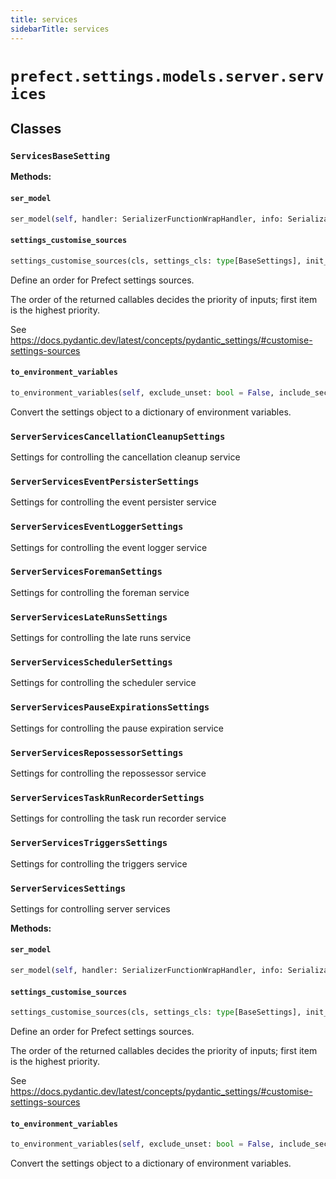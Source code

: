 ```yaml
---
title: services
sidebarTitle: services
---
```


# `prefect.settings.models.server.services`

## Classes

### `ServicesBaseSetting` <sup><a href="https://github.com/PrefectHQ/prefect/blob/main/src/prefect/settings/models/server/services.py#L10" target="_blank"><Icon icon="github" style="width: 14px; height: 14px;" /></a></sup>

**Methods:**

#### `ser_model` <sup><a href="https://github.com/PrefectHQ/prefect/blob/main/src/prefect/settings/base.py#L168" target="_blank"><Icon icon="github" style="width: 14px; height: 14px;" /></a></sup>

```python
ser_model(self, handler: SerializerFunctionWrapHandler, info: SerializationInfo) -> Any
```

#### `settings_customise_sources` <sup><a href="https://github.com/PrefectHQ/prefect/blob/main/src/prefect/settings/base.py#L34" target="_blank"><Icon icon="github" style="width: 14px; height: 14px;" /></a></sup>

```python
settings_customise_sources(cls, settings_cls: type[BaseSettings], init_settings: PydanticBaseSettingsSource, env_settings: PydanticBaseSettingsSource, dotenv_settings: PydanticBaseSettingsSource, file_secret_settings: PydanticBaseSettingsSource) -> tuple[PydanticBaseSettingsSource, ...]
```

Define an order for Prefect settings sources.

The order of the returned callables decides the priority of inputs; first item is the highest priority.

See https://docs.pydantic.dev/latest/concepts/pydantic_settings/#customise-settings-sources


#### `to_environment_variables` <sup><a href="https://github.com/PrefectHQ/prefect/blob/main/src/prefect/settings/base.py#L125" target="_blank"><Icon icon="github" style="width: 14px; height: 14px;" /></a></sup>

```python
to_environment_variables(self, exclude_unset: bool = False, include_secrets: bool = True, include_aliases: bool = False) -> dict[str, str]
```

Convert the settings object to a dictionary of environment variables.


### `ServerServicesCancellationCleanupSettings` <sup><a href="https://github.com/PrefectHQ/prefect/blob/main/src/prefect/settings/models/server/services.py#L17" target="_blank"><Icon icon="github" style="width: 14px; height: 14px;" /></a></sup>


Settings for controlling the cancellation cleanup service


### `ServerServicesEventPersisterSettings` <sup><a href="https://github.com/PrefectHQ/prefect/blob/main/src/prefect/settings/models/server/services.py#L47" target="_blank"><Icon icon="github" style="width: 14px; height: 14px;" /></a></sup>


Settings for controlling the event persister service


### `ServerServicesEventLoggerSettings` <sup><a href="https://github.com/PrefectHQ/prefect/blob/main/src/prefect/settings/models/server/services.py#L99" target="_blank"><Icon icon="github" style="width: 14px; height: 14px;" /></a></sup>


Settings for controlling the event logger service


### `ServerServicesForemanSettings` <sup><a href="https://github.com/PrefectHQ/prefect/blob/main/src/prefect/settings/models/server/services.py#L119" target="_blank"><Icon icon="github" style="width: 14px; height: 14px;" /></a></sup>


Settings for controlling the foreman service


### `ServerServicesLateRunsSettings` <sup><a href="https://github.com/PrefectHQ/prefect/blob/main/src/prefect/settings/models/server/services.py#L200" target="_blank"><Icon icon="github" style="width: 14px; height: 14px;" /></a></sup>


Settings for controlling the late runs service


### `ServerServicesSchedulerSettings` <sup><a href="https://github.com/PrefectHQ/prefect/blob/main/src/prefect/settings/models/server/services.py#L244" target="_blank"><Icon icon="github" style="width: 14px; height: 14px;" /></a></sup>


Settings for controlling the scheduler service


### `ServerServicesPauseExpirationsSettings` <sup><a href="https://github.com/PrefectHQ/prefect/blob/main/src/prefect/settings/models/server/services.py#L376" target="_blank"><Icon icon="github" style="width: 14px; height: 14px;" /></a></sup>


Settings for controlling the pause expiration service


### `ServerServicesRepossessorSettings` <sup><a href="https://github.com/PrefectHQ/prefect/blob/main/src/prefect/settings/models/server/services.py#L412" target="_blank"><Icon icon="github" style="width: 14px; height: 14px;" /></a></sup>


Settings for controlling the repossessor service


### `ServerServicesTaskRunRecorderSettings` <sup><a href="https://github.com/PrefectHQ/prefect/blob/main/src/prefect/settings/models/server/services.py#L432" target="_blank"><Icon icon="github" style="width: 14px; height: 14px;" /></a></sup>


Settings for controlling the task run recorder service


### `ServerServicesTriggersSettings` <sup><a href="https://github.com/PrefectHQ/prefect/blob/main/src/prefect/settings/models/server/services.py#L452" target="_blank"><Icon icon="github" style="width: 14px; height: 14px;" /></a></sup>


Settings for controlling the triggers service


### `ServerServicesSettings` <sup><a href="https://github.com/PrefectHQ/prefect/blob/main/src/prefect/settings/models/server/services.py#L498" target="_blank"><Icon icon="github" style="width: 14px; height: 14px;" /></a></sup>


Settings for controlling server services


**Methods:**

#### `ser_model` <sup><a href="https://github.com/PrefectHQ/prefect/blob/main/src/prefect/settings/base.py#L168" target="_blank"><Icon icon="github" style="width: 14px; height: 14px;" /></a></sup>

```python
ser_model(self, handler: SerializerFunctionWrapHandler, info: SerializationInfo) -> Any
```

#### `settings_customise_sources` <sup><a href="https://github.com/PrefectHQ/prefect/blob/main/src/prefect/settings/base.py#L34" target="_blank"><Icon icon="github" style="width: 14px; height: 14px;" /></a></sup>

```python
settings_customise_sources(cls, settings_cls: type[BaseSettings], init_settings: PydanticBaseSettingsSource, env_settings: PydanticBaseSettingsSource, dotenv_settings: PydanticBaseSettingsSource, file_secret_settings: PydanticBaseSettingsSource) -> tuple[PydanticBaseSettingsSource, ...]
```

Define an order for Prefect settings sources.

The order of the returned callables decides the priority of inputs; first item is the highest priority.

See https://docs.pydantic.dev/latest/concepts/pydantic_settings/#customise-settings-sources


#### `to_environment_variables` <sup><a href="https://github.com/PrefectHQ/prefect/blob/main/src/prefect/settings/base.py#L125" target="_blank"><Icon icon="github" style="width: 14px; height: 14px;" /></a></sup>

```python
to_environment_variables(self, exclude_unset: bool = False, include_secrets: bool = True, include_aliases: bool = False) -> dict[str, str]
```

Convert the settings object to a dictionary of environment variables.


